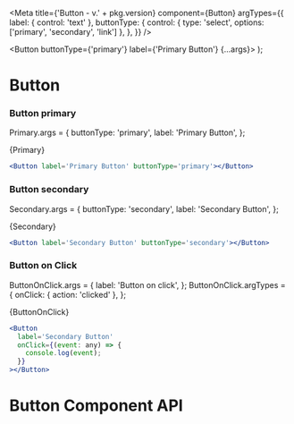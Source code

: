 
<Meta
  title={'Button - v.' + pkg.version}
  component={Button}
  argTypes={{
    label: { control: 'text' },
    buttonType: {
      control: { type: 'select', options: ['primary', 'secondary', 'link'] },
    },
  }}
/>

  <Button buttonType={'primary'} label={'Primary Button'} {...args}></Button>
);

# Button

### Button primary

Primary.args = {
  buttonType: 'primary',
  label: 'Primary Button',
};

<Story name='primary'>{Primary}</Story>

```jsx
<Button label='Primary Button' buttonType='primary'></Button>
```

### Button secondary

Secondary.args = {
  buttonType: 'secondary',
  label: 'Secondary Button',
};

<Story name='secondary'>{Secondary}</Story>

```jsx
<Button label='Secondary Button' buttonType='secondary'></Button>
```

### Button on Click

ButtonOnClick.args = {
  label: 'Button on click',
};
ButtonOnClick.argTypes = {
  onClick: { action: 'clicked' },
};

<Story name='onClick Event'>{ButtonOnClick}</Story>

```jsx
<Button
  label='Secondary Button'
  onClick={(event: any) => {
    console.log(event);
  }}
></Button>
```

# Button Component API

<ArgsTable of={Button} />
